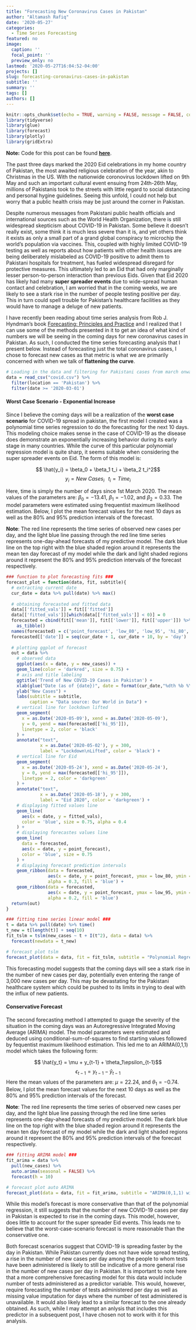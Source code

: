 ```yaml
---
title: "Forecasting New Coronavirus Cases in Pakistan"
author: "Altamash Rafiq"
date: '2020-05-27'
categories:
  - Time Series Forecasting
featured: no
image:
  caption: ''
  focal_point: ''
  preview_only: no
lastmod: '2020-05-27T16:04:52-04:00'
projects: []
slug: forecasting-coronavirus-cases-in-pakistan
subtitle: ''
summary: ''
tags: []
authors: []
---
```


```r
knitr::opts_chunk$set(echo = TRUE, warning = FALSE, message = FALSE, comment = NA, echo = FALSE)
library(tidyverse)
library(glue)
library(forecast)
library(plotly)
library(gridExtra)
```

__Note:__ Code for this post can be found __[here](https://github.com/AltamashRafiq/introduction/blob/master/content/post/covid_forecast/2020-05-27-forecasting-coronavirus-case-in-pakistan.Rmd)__.

The past three days marked the 2020 Eid celebrations in my home country of Pakistan, the most awaited religious celebration of the year, akin to Christmas in the US. With the nationwide coronovirus lockdown lifted on 9th May and such an important cultural event ensuing from 24th-26th May, millions of Pakistanis took to the streets with little regard to social distancing and personal hygine guidelines. Seeing this unfold, I could not help but worry that a public health crisis may be just around the corner in Pakistan.

Despite numerous messages from Pakistani public health officials and international sources such as the World Health Organization, there is still widespread skepticism about COVID-19 in Pakistan. Some believe it doesn't really exist, some think it is much less severe than it is, and yet others think it exists as only a small part of a grand global conspiracy to microchip the world's population via vaccines. This, coupled with highly limited COVID-19 testing as well as reports about how patients with other health issues are being deliberately mislabeled as COVID-19 positive to admit them to Pakistani hospitals for treatment, has fueled widespread disregard for protective measures. This ultimately led to an Eid that had only marginally lesser person-to-person interaction than previous Eids. Given that Eid 2020 has likely had many __super spreader events__ due to wide-spread human contact and celebration, I am worried that in the coming weeks, we are likely to see a stark rise in the number of people testing positive per day. This in turn could spell trouble for Pakistan's healthcare facilities as they would have to manage a deluge of new patients. 

I have recently been reading about time series analysis from Rob J. Hyndman's book [Forecasting: Principles and Practice](https://otexts.com/fpp2/) and I realized that I can use some of the methods presented in it to get an idea of what kind of numbers we will be seeing in the coming days for new coronavirus cases in Pakistan. As such, I conducted the time series forecasting analysis that I present below. Instead of forecasting just the total coronavirus cases, I chose to forecast new cases as that metric is what we are primarily concerned with when we talk of __flattening the curve__.

```r
# Loading in the data and filtering for Pakistani cases from march onwards 
data = read_csv("covid.csv") %>%
  filter(location == 'Pakistan') %>%
  filter(date >= '2020-03-01')
```

#### Worst Case Scenario - Exponential Increase

Since I believe the coming days will be a realization of the __worst case scenario__ for COVID-19 spread in pakistan, the first model I created was a polynomial time series regression to do the forecasting for the next 10 days. This modeling choice makes sense in the case of COVID-19 as the disease does demonstrate an exponentially increasing behavior during its early stage in many countries. While the curve of this particular polynomial regression model is quite sharp, it seems suitable when considering the super spreader events on Eid. The form of this model is:

$$ \hat{y_i} = \beta_0 + \beta_1 t_i + \beta_2 t_i^2$$
$$y_i = New \; Cases_i \; \; \; t_i = Time_i$$

Here, time is simply the number of days since 1st March 2020. The mean values of the parameters are: $\beta_0 = -13.41$, $\beta_1 = -1.02$, and $\beta_2 = 0.33$. The model parameters were estimated using frequentist maximum likelihood estimation. Below, I plot the mean forecast values for the next 10 days as well as the 80% and 95% prediction intervals of the forecast. 

__Note__: The red line represents the time series of observed new cases per day, and the light blue line passing through the red line time series represents one-day-ahead forecasts of my predictive model. The dark blue line on the top right with the blue shaded region around it represents the mean ten day forecast of my model while the dark and light shaded regions around it represent the 80% and 95% prediction intervals of the forecast respectively.

```r
### function to plot forecasting fits ###
forecast_plot = function(data, fit, subtitle){
  # extracting current date 
  cur_date = data %>% pull(date) %>% max()
  
  # obtaining forecasted and fitted data
  data[['fitted_vals']] = fit[['fitted']]
  data[['fitted_vals']][which(data[['fitted_vals']] < 0)] = 0
  forecasted = cbind(fit[['mean']], fit[['lower']], fit[['upper']]) %>% 
    as_tibble()
  names(forecasted) = c('point_forecast', 'low_80', 'low_95', 'hi_80', 'hi_95')
  forecasted[['date']] = seq(cur_date + 1, cur_date + 10, by = 'day')
  
  # plotting ggplot of forecast
  out = data %>%
    # observed data
    ggplot(aes(x = date, y = new_cases)) +
    geom_line(color = 'darkred', size = 0.75) + 
    # axis and title labeling
    ggtitle('Trend of New COVID-19 Cases in Pakistan') +
    xlab(glue("Date (as of {date})", date = format(cur_date,"%dth %b %Y"))) +
    ylab("New Cases") + 
    labs(subtitle = subtitle,
         caption = "Data source: Our World in Data") +
    # vertical line for lockdown lifted
    geom_segment(
      x = as.Date('2020-05-09'), xend = as.Date('2020-05-09'),
      y = 0, yend = max(forecasted[['hi_95']]),
      linetype = 2, color = 'black'
    ) +
    annotate("text", 
             x = as.Date('2020-05-02'), y = 300, 
             label = "Lockdown\nLifted", color = 'black') +
    # vertical line for Eid
    geom_segment(
      x = as.Date('2020-05-24'), xend = as.Date('2020-05-24'),
      y = 0, yend = max(forecasted[['hi_95']]),
      linetype = 2, color = 'darkgreen'
    ) +
    annotate("text", 
             x = as.Date('2020-05-18'), y = 300, 
             label = "Eid 2020", color = 'darkgreen') +
    # displaying fitted values line
    geom_line(
      aes(x = date, y = fitted_vals),
      color = 'blue', size = 0.75, alpha = 0.4
    ) +
    # displaying forecastes values line
    geom_line(
      data = forecasted,
      aes(x = date, y = point_forecast),
      color = 'blue', size = 0.75
    ) + 
    # displaying forecast prediction intervals
    geom_ribbon(data = forecasted,
                aes(x = date, y = point_forecast, ymax = low_80, ymin = hi_80),
                alpha = 0.3, fill = 'blue') +
    geom_ribbon(data = forecasted,
                aes(x = date, y = point_forecast, ymax = low_95, ymin = hi_95),
                alpha = 0.2, fill = 'blue')
  return(out)
}
```

```r
### fitting time series linear model ###
t = data %>% pull(date) %>% time()
t_new = t[length(t)] + seq(10)
fit_tslm = tslm(new_cases ~ t + I(t^2), data = data) %>%
  forecast(newdata = t_new)

# forecast plot tslm
forecast_plot(data = data, fit = fit_tslm, subtitle = "Polynomial Regression Forecast")
```

This forecasting model suggests that the coming days will see a stark rise in the number of new cases per day, potentially even entering the range of 3,000 new cases per day. This may be devastating for the Pakistani healthcare system which could be pushed to its limits in trying to deal with the influx of new patients.

#### Conservative Forecast

The second forecasting method I attempted to guage the severity of the situation in the coming days was an Autoregressive Integrated Moving Average (ARIMA) model. The model parameters were estimated and deduced using conditional-sum-of-squares to find starting values followed by fequentist maximum likelihood estimation. This led me to an ARIMA(0,1,1) model which takes the following form:

$$ \hat{y_t} = \mu + y_{t-1} + \theta_1\epsilon_{t-1}$$
$$\epsilon_{t-1} = y_{t-1} - \hat{y}_{t-1}$$
Here the mean values of the parameters are: $\mu = 22.24$, and $\theta_1 = -0.74$. Below, I plot the mean forecast values for the next 10 days as well as the 80% and 95% prediction intervals of the forecast. 

__Note__: The red line represents the time series of observed new cases per day, and the light blue line passing through the red line time series represents one-day-ahead forecasts of my predictive model. The dark blue line on the top right with the blue shaded region around it represents the mean ten day forecast of my model while the dark and light shaded regions around it represent the 80% and 95% prediction intervals of the forecast respectively.

```r
### fitting ARIMA model ###
fit_arima = data %>% 
  pull(new_cases) %>%
  auto.arima(seasonal = FALSE) %>%
  forecast(h = 10)

# forecast plot auto ARIMA
forecast_plot(data = data, fit = fit_arima, subtitle = "ARIMA(0,1,1) with Drift Forecast")
```

While this model's forecast is more conservative than that of the polynomial regression, it still suggests that the number of new COVID-19 cases per day in Pakistan is expected to rise in the coming days. This model, however, does little to account for the super spreader Eid events. This leads me to believe that the worst-case-scenario forecast is more reasonable than the conservative one. 

Both forecast scenarios suggest that COVID-19 is spreading faster by the day in Pakistan. While Pakistan currently does not have wide spread testing, a rise in the number of new cases per day among the people to whom tests have been administered is likely to still be indicative of a more general rise in the number of new cases per day in Pakistan. It is important to note here that a more comprehensive forecasting model for this data would include number of tests administered as a predictor variable. This would, however, require forecasting the number of tests administered per day as well as missing value imputation for days where the number of test administered is unavailable. It would also likely lead to a similar forecast to the one already obtained. As such, while I may attempt an anlysis that includes this predictor in a subsequent post, I have chosen not to work with it for this analysis.
